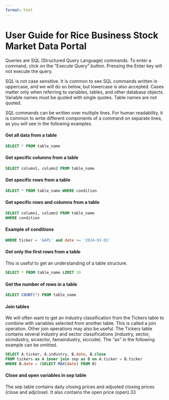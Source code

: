 ```yaml
---
format: html
---
```


# User Guide for Rice Business Stock Market Data Portal

Queries are SQL (Structured Query Language) commands.  To enter a command, click on the "Execute Query" button.  Pressing the Enter key will not execute the query.

SQL is not case sensitive.  It is common to see SQL commands written in uppercase, and we will do so below, but lowercase is also accepted.  Cases matter only when referring to variables, tables, and other database objects.  Variable names must be quoted with single quotes.  Table names are not quoted.

SQL commands can be written over multiple lines.  For human readability, it is common to write different components of a command on separate lines, as you will see in the following examples.

#### Get all data from a table

```sql
SELECT * FROM table_name
```

#### Get specific columns from a table

```sql
SELECT column1, column2 FROM table_name
```

#### Get specific rows from a table

```sql
SELECT * FROM table_name WHERE condition
```

#### Get specific rows and columns from a table

```sql
SELECT column1, column2 FROM table_name 
WHERE condition
```

#### Example of conditions

```sql
WHERE ticker = 'AAPL' and date >= '2024-01-01'
```

#### Get only the first rows from a table

This is useful to get an understanding of a table structure.

```sql
SELECT * FROM table_name LIMIT 10
```

#### Get the number of rows in a table

```sql
SELECT COUNT(*) FROM table_name
```

#### Join tables

We will often want to get an industry classification from the Tickers table to combine with variables selected from another table.  This is called a join operation.  Other join operations may also be useful.  The Tickers table contains several industry and sector classifications (industry, sector, sicindustry, sicsector, famaindustry, siccode).  The "as" in the following example can be omitted.

```sql
SELECT A.ticker, A.industry, B.date, B.close
FROM tickers as A inner join sep as B on A.ticker = B.ticker
WHERE B.date = (SELECT MAX(date) FROM B)
```

#### Close and open variables in sep table

The sep table contains daily closing prices and adjusted closing prices (close and adjclose).  It also contains the open price (open).33
